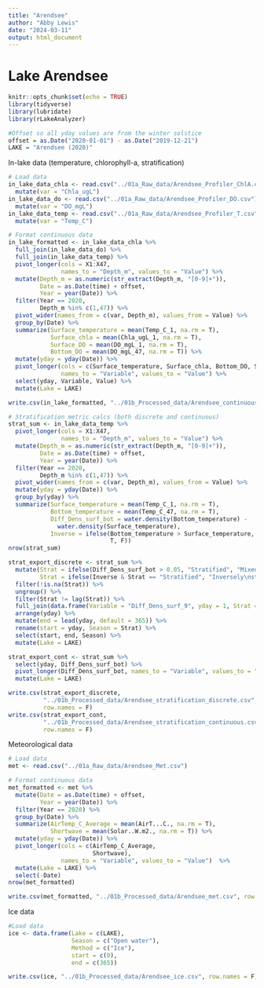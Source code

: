 ```yaml
---
title: "Arendsee"
author: "Abby Lewis"
date: "2024-03-11"
output: html_document
---
```


# Lake Arendsee

```r
knitr::opts_chunk$set(echo = TRUE)
library(tidyverse)
library(lubridate)
library(rLakeAnalyzer)

#Offset so all yday values are from the winter solstice
offset = as.Date("2020-01-01") - as.Date("2019-12-21")
LAKE = "Arendsee (2020)"
```

In-lake data (temperature, chlorophyll-a, stratification)

```r
# Load data
in_lake_data_chla <- read.csv("../01a_Raw_data/Arendsee_Profiler_ChlA.csv") %>%
  mutate(var = "Chla_ugL")
in_lake_data_do <- read.csv("../01a_Raw_data/Arendsee_Profiler_DO.csv") %>%
  mutate(var = "DO_mgL")
in_lake_data_temp <- read.csv("../01a_Raw_data/Arendsee_Profiler_T.csv") %>%
  mutate(var = "Temp_C")

# Format continuous data
in_lake_formatted <- in_lake_data_chla %>%
  full_join(in_lake_data_do) %>%
  full_join(in_lake_data_temp) %>%
  pivot_longer(cols = X1:X47, 
               names_to = "Depth_m", values_to = "Value") %>%
  mutate(Depth_m = as.numeric(str_extract(Depth_m, "[0-9]+")),
         Date = as.Date(time) + offset,
         Year = year(Date)) %>%
  filter(Year == 2020,
         Depth_m %in% c(1,47)) %>%
  pivot_wider(names_from = c(var, Depth_m), values_from = Value) %>%
  group_by(Date) %>%
  summarize(Surface_temperature = mean(Temp_C_1, na.rm = T),
            Surface_chla = mean(Chla_ugL_1, na.rm = T),
            Surface_DO = mean(DO_mgL_1, na.rm = T),
            Bottom_DO = mean(DO_mgL_47, na.rm = T)) %>%
  mutate(yday = yday(Date)) %>%
  pivot_longer(cols = c(Surface_temperature, Surface_chla, Bottom_DO, Surface_DO), 
               names_to = "Variable", values_to = "Value") %>%
  select(yday, Variable, Value) %>%
  mutate(Lake = LAKE)

write.csv(in_lake_formatted, "../01b_Processed_data/Arendsee_continuous.csv", row.names = F)

# Stratification metric calcs (both discrete and continuous)
strat_sum <- in_lake_data_temp %>%
  pivot_longer(cols = X1:X47, 
               names_to = "Depth_m", values_to = "Value") %>%
  mutate(Depth_m = as.numeric(str_extract(Depth_m, "[0-9]+")),
         Date = as.Date(time) + offset,
         Year = year(Date)) %>%
  filter(Year == 2020,
         Depth_m %in% c(1,47)) %>%
  pivot_wider(names_from = c(var, Depth_m), values_from = Value) %>%
  mutate(yday = yday(Date)) %>%
  group_by(yday) %>%
  summarize(Surface_temperature = mean(Temp_C_1, na.rm = T),
            Bottom_temperature = mean(Temp_C_47, na.rm = T),
            Diff_Dens_surf_bot = water.density(Bottom_temperature) - 
              water.density(Surface_temperature),
            Inverse = ifelse(Bottom_temperature > Surface_temperature,
                             T, F))
nrow(strat_sum)

strat_export_discrete <- strat_sum %>%
  mutate(Strat = ifelse(Diff_Dens_surf_bot > 0.05, "Stratified", "Mixed"),
         Strat = ifelse(Inverse & Strat == "Stratified", "Inversely\nstratified", Strat)) %>%
  filter(!is.na(Strat)) %>%
  ungroup() %>%
  filter(Strat != lag(Strat)) %>%
  full_join(data.frame(Variable = "Diff_Dens_surf_9", yday = 1, Strat = "Mixed")) %>%
  arrange(yday) %>%
  mutate(end = lead(yday, default = 365)) %>%
  rename(start = yday, Season = Strat) %>%
  select(start, end, Season) %>%
  mutate(Lake = LAKE)

strat_export_cont <- strat_sum %>%
  select(yday, Diff_Dens_surf_bot) %>%
  pivot_longer(Diff_Dens_surf_bot, names_to = "Variable", values_to = "Value") %>%
  mutate(Lake = LAKE)

write.csv(strat_export_discrete, 
          "../01b_Processed_data/Arendsee_stratification_discrete.csv", 
          row.names = F)
write.csv(strat_export_cont, 
          "../01b_Processed_data/Arendsee_stratification_continuous.csv", 
          row.names = F)
```

Meteorological data

```r
# Load data
met <- read.csv("../01a_Raw_data/Arendsee_Met.csv")

# Format continuous data
met_formatted <- met %>%
  mutate(Date = as.Date(time) + offset,
         Year = year(Date)) %>%
  filter(Year == 2020) %>%
  group_by(Date) %>%
  summarize(AirTemp_C_Average = mean(AirT...C., na.rm = T),
            Shortwave = mean(Solar..W.m2., na.rm = T)) %>%
  mutate(yday = yday(Date)) %>%
  pivot_longer(cols = c(AirTemp_C_Average,
                        Shortwave), 
               names_to = "Variable", values_to = "Value")  %>%
  mutate(Lake = LAKE) %>%
  select(-Date)
nrow(met_formatted)

write.csv(met_formatted, "../01b_Processed_data/Arendsee_met.csv", row.names = F)
```

Ice data

```r
#Load data
ice <- data.frame(Lake = c(LAKE),
                  Season = c("Open water"),
                  Method = c("Ice"),
                  start = c(0),
                  end = c(365))

write.csv(ice, "../01b_Processed_data/Arendsee_ice.csv", row.names = F)
```
